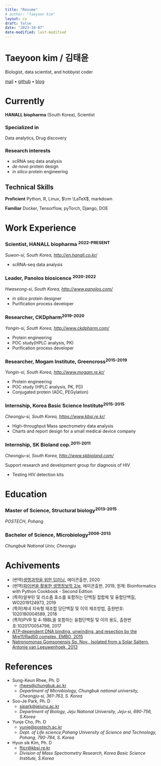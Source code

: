 ```yaml
---
title: "Resume"
# author: "Taeyoon kim"
layout: cv
draft: false
date: "2023-10-07"
date-modified: last-modified
---
```


# Taeyoon kim / 김태윤

Biologist, data scientist, and hobbyist coder

<div id="webaddress">
<a href="mailto: deepthought@postech.ac.kr">mail</a> &#8226; <a href="https://github.com/partrita">github</a> &#8226; <a href="https://partrita.github.io">blog</a>
</div>


# Currently

**HANALL biopharma** (South Korea), Scientist

### Specialized in

Data analytics, Drug discovery 

### Research interests

- scRNA seq data analysis
- *de novo* protein design
- *in silico* protein engineering

## Technical Skills 

**Proficient**
Python, R, Linux, $\rm \LaTeX$, markdown

**Familiar**
Docker, Tensorflow, pyTorch, Django, DOE


# Work Experience

### Scientist, HANALL biopharma <sup>2022-PRESENT</sup>
*Suwon-si, South Korea, <http://en.hanall.co.kr/>*

- scRNA-seq data analysis

### Leader, Panolos biosicence <sup>2020-2022</sup>

*Hwaseong-si, South Korea, <http://www.panolos.com/>*

- *in silico* protein designer
- Purification process developer

### Researcher, CKDpharm<sup>2019-2020</sup>

*Yongin-si, South Korea, <http://www.ckdpharm.com/>*

- Protein engineering
- POC study(HPLC analysis, PK)
- Purification process developer

### Researcher, Mogam Institute, Greencross<sup>2015-2019</sup>

*Yongin-si, South Korea, <http://www.mogam.re.kr/>*

- Protein engineering
- POC study (HPLC analysis, PK, PD)
- Conjugated protein (ADC, PEGylation)


### Internship, Korea Basic Science Institute<sup>2015-2015</sup>

*Cheongju-si, South Korea, <https://www.kbsi.re.kr/>*

- High-throughput Mass spectrometry data analysis
- Charts and report design for a small medical device company


### Internship, SK Bioland cop.<sup>2011-2011</sup>

*Cheongju-si, South Korea, <http://www.skbioland.com/>*

Support research and development group for diagnosis of HIV 

- Testing HIV detection kits


# Education

### Master of Science, Structural biology<sup>2013-2015 </sup>
*POSTECH, Pohang*

### Bachelor of Science, Microbiology<sup>2006-2013</sup>

*Chungbuk National Univ, Cheongju*


# Achivements

- (번역)[생명과학을 위한 딥러닝](https://www.aladin.co.kr/shop/wproduct.aspx?ItemId=248232394), 에이콘출판, 2020
- (번역)[파이썬을 활용한 생명정보학 2/e](https://www.aladin.co.kr/shop/wproduct.aspx?ItemId=221792167), 에이콘출판, 2019, 원제: Bioinformatics with Python Cookbook - Second Edition
- (특허)알부민 및 리소좀 효소를 포함하는 단백질 접합체 및 융합단백질, WO2019124973, 2019 
- (특허)체내 지속형 재조합 당단백질 및 이의 제조방법, 출원번호:  1020180004589, 2018
- (특허)PVR 및 4-1BBL을 포함하는 융합단백질 및 이의 용도, 출원번호:1020170054798, 2017
- [ATP‐dependent DNA binding, unwinding, and resection by the Mre11/Rad50 complex, EMBO, 2015](https://www.ncbi.nlm.nih.gov/pubmed/26717941)
- [Natronomonas Gomsonensis Sp. Nov., Isolated from a Solar Saltern, Antonie van Leeuwenhoek, 2013](https://www.ncbi.nlm.nih.gov/pubmed/23851717)   


# References

* Sung-Keun Rhee, Ph. D
    * <rhees@chungbuk.ac.kr>
    * *Department of Microbiology, Chungbuk national university, Cheongju-si, 361-763, S. Korea*

* Soo-Je Park, Ph. D
    * <sjpark@jejunu.ac.kr>
    * *Department of Biology, Jeju National University, Jeju-si, 690-756, S.Korea*

* Yunje Cho, Ph. D
    * <yunje@postech.ac.kr>
    * *Dept. of Life science,Pohang University of Science and Technology, Pohang, 790-784, S. Korea*

* Hyun sik Kim, Ph. D
    * <fticr@kbsi.re.kr>
    * *Division of Mass Spectrometry Research, Korea Basic Science Institute, S.Korea*